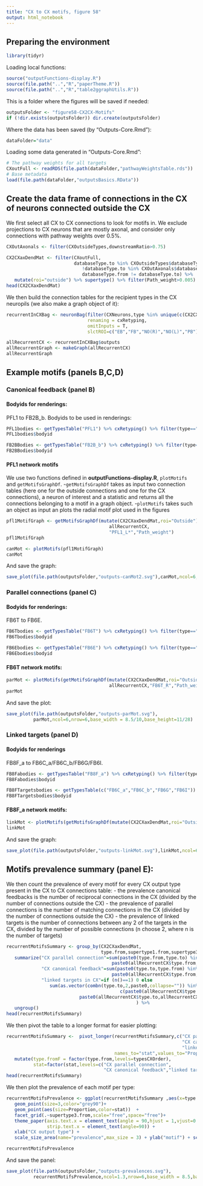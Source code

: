 ```yaml
---
title: "CX to CX motifs, figure 58"
output: html_notebook
---
```


## Preparing the environment
```r
library(tidyr)
```
Loading local functions:
```r
source("outputFunctions-display.R")
source(file.path("..","R","paperTheme.R"))
source(file.path("..","R","table2ggraphUtils.R"))
```

This is a folder where the figures will be saved if needed:
```r
outputsFolder <- "figure58-CX2CX-Motifs"
if (!dir.exists(outputsFolder)) dir.create(outputsFolder)
```

Where the data has been saved (by "Outputs-Core.Rmd"):
```r
dataFolder="data"
```

Loading some data generated in "Outputs-Core.Rmd":
```r
# The pathway weights for all targets
CXoutFull <- readRDS(file.path(dataFolder,"pathwayWeightsTable.rds"))
# Base metadata
load(file.path(dataFolder,"outputsBasics.RData"))
```

## Create the data frame of connections in the CX of neurons connected outside the CX
We first select all CX to CX connections to look for motifs in. 
We exclude projections to CX neurons that are mostly axonal, and consider only connections with pathway weights over 0.5%.
```r
CXOutAxonals <- filter(CXOutsideTypes,downstreamRatio>0.75)

CX2CXaxDendMat <- filter(CXoutFull,
                         databaseType.to %in% CXOutsideTypes$databaseType &
                            !databaseType.to %in% CXOutAxonals$databaseType &
                            databaseType.from != databaseType.to) %>%
   mutate(roi="outside") %>% supertype() %>% filter(Path_weight>0.005)
head(CX2CXaxDendMat)
```
We then build the connection tables for the recipient types in the CX neuropils (we also make a graph object of it):
```r
recurrentInCXBag <- neuronBag(filter(CXNeurons,type %in% unique(c(CX2CXaxDendMat$type.from,CX2CXaxDendMat$type.to))),
                              renaming = cxRetyping,
                              omitInputs = T,
                              slctROI=c("EB","FB","NO(R)","NO(L)","PB"))

allRecurrentCX <- recurrentInCXBag$outputs
allRecurrentGraph <- makeGraph(allRecurrentCX)
allRecurrentGraph
```

## Example motifs (panels B,C,D)

### Canonical feedback (panel B)
#### Bodyids for renderings:
PFL1 to FB2B_b. Bodyids to be used in renderings:
```r
PFL1bodies <- getTypesTable("PFL1") %>% cxRetyping() %>% filter(type=="PFL1_L*")
PFL1bodies$bodyid
```

```r
FB2BBodies <- getTypesTable("FB2B_b") %>% cxRetyping() %>% filter(type=="FB2B_b_R")
FB2BBodies$bodyid
```

#### PFL1 network motifs
We use two functions defined in **outputFunctions-display.R**, `plotMotifs` and `getMotifsGraphDf`. 
-`getMotifsGraphDf` takes as input two connection tables (here one for the outside connections and one for the CX connections), a neuron of interest and a statistic and returns all the connections belonging to a motif in a graph object.
-`plotMotifs` takes such an object as input an plots the radial motif plot used in the figures
```r
pfl1MotifGraph <- getMotifsGraphDf(mutate(CX2CXaxDendMat,roi="Outside"),
                                      allRecurrentCX,
                                      "PFL1_L*","Path_weight")
pfl1MotifGraph
```


```r
canMot <- plotMotifs(pfl1MotifGraph)
canMot
```
And save the graph:
```r
save_plot(file.path(outputsFolder,"outputs-canMot2.svg"),canMot,ncol=6,nrow=6,base_width = 8.5/10,base_height=11/28)
```

### Parallel connections (panel C)
#### Bodyids for renderings:
FB6T to FB6E. 
```r
FB6Tbodies <- getTypesTable("FB6T") %>% cxRetyping() %>% filter(type=="FB6T_R")
FB6Tbodies$bodyid
```

```r
FB6Ebodies <- getTypesTable("FB6E") %>% cxRetyping() %>% filter(type=="FB6E_R")
FB6Ebodies$bodyid
```

#### FB6T network motifs:
```r
parMot <- plotMotifs(getMotifsGraphDf(mutate(CX2CXaxDendMat,roi="Outside"),
                                      allRecurrentCX,"FB6T_R","Path_weight"))
parMot
```
And save the plot:
```r
save_plot(file.path(outputsFolder,"outputs-parMot.svg"),
          parMot,ncol=6,nrow=6,base_width = 8.5/10,base_height=11/28)
```

### Linked targets (panel D)
#### Bodyids for renderings
FB8F_a to FB6C_a/FB6C_b/FB6G/FB6I. 
```r
FB8Fabodies <- getTypesTable("FB8F_a") %>% cxRetyping() %>% filter(type=="FB8F_a_R")
FB8Fabodies$bodyid
```

```r
FB8FTargetsbodies <- getTypesTable(c("FB6C_a","FB6C_b","FB6G","FB6I")) %>% cxRetyping() %>% filter(grepl("_R",type))
FB8FTargetsbodies$bodyid
```

#### FB8F_a network motifs:
```r
linkMot <- plotMotifs(getMotifsGraphDf(mutate(CX2CXaxDendMat,roi="Outside"),allRecurrentCX,"FB8F_a_R","Path_weight"))
linkMot
```
And save the graph:
```r
save_plot(file.path(outputsFolder,"outputs-linkMot.svg"),linkMot,ncol=6,nrow=6,base_width = 8.5/10,base_height=11/28)
```


## Motifs prevalence summary (panel E):
We then count the prevalence of every motif for every CX output type present in the CX to CX connections table:
- the prevalence canonical feedbacks is the number of reciprocal connections in the CX (divided by the number of connections outside the CX)
- the prevalence of parallel connections is the number of matching connections in the CX (divided by the number of connections outside the CX)
- the prevalence of linked targets is the number of connections between any 2 of the targets in the CX, divided by the number of possible connections (n choose 2, where n is the number of targets)
```r
recurrentMotifsSummary <- group_by(CX2CXaxDendMat,
                                   type.from,supertype1.from,supertype3.from) %>%
   summarize("CX parallel connection"=sum(paste0(type.from,type.to) %in%
                                       paste0(allRecurrentCX$type.from,allRecurrentCX$type.to))/n(),
             "CX canonical feedback"=sum(paste0(type.to,type.from) %in%
                                       paste0(allRecurrentCX$type.from,allRecurrentCX$type.to))/n(),
             "linked targets in CX"=if (n()==1) 0 else
                sum(as.vector(combn(type.to,2,paste0,collapse="")) %in%
                                          c(paste0(allRecurrentCX$type.from,allRecurrentCX$type.to),
                           paste0(allRecurrentCX$type.to,allRecurrentCX$type.from)))/(choose(n(),2))
                                                ) %>%
   ungroup()
head(recurrentMotifsSummary)
```
We then pivot the table to a longer format for easier plotting:
```r
recurrentMotifsSummary <-  pivot_longer(recurrentMotifsSummary,c("CX parallel connection",
                                                                 "CX canonical feedback",
                                                                 "linked targets in CX"),
                                        names_to="stat",values_to="Proportion") %>% 
   mutate(type.fromF = factor(type.from,levels=typesCXOrder),
          stat=factor(stat,levels=c("CX parallel connection",
                                    "CX canonical feedback","linked targets in CX")))
head(recurrentMotifsSummary)
```

We then plot the prevalence of each motif per type:
```r
recurrentMotifsPrevalence <- ggplot(recurrentMotifsSummary ,aes(x=type.fromF,y=stat)) +
   geom_point(size=3,color="grey90")+ 
   geom_point(aes(size=Proportion,color=stat))  +
   facet_grid(.~supertype3.from,scale="free",space="free")+ 
   theme_paper(axis.text.x = element_text(angle = 90,hjust = 1,vjust=0.5),
               strip.text.x = element_text(angle=90)) + 
   xlab("CX output type") + 
   scale_size_area(name="prevalence",max_size = 3) + ylab("motif") + scale_color_paletteer_d(name="motif","ggthemes::Traffic")

recurrentMotifsPrevalence
```

And save the panel:
```r
save_plot(file.path(outputsFolder,"outputs-prevalences.svg"),
          recurrentMotifsPrevalence,ncol=1.3,nrow=6,base_width = 8.5,base_height=11/28)
```
